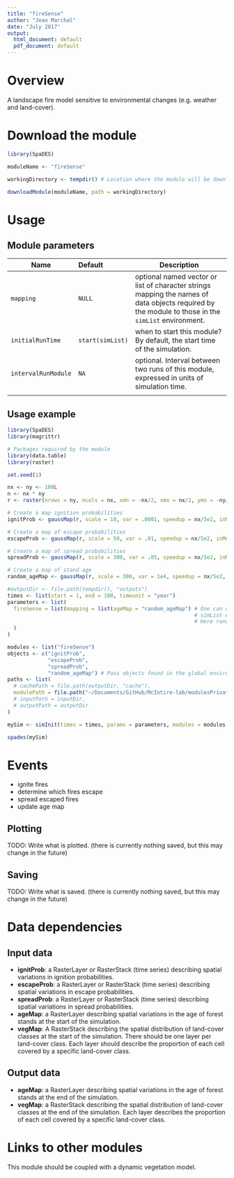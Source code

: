 ```yaml
---
title: "fireSense"
author: "Jean Marchal"
date: "July 2017"
output:
  html_document: default
  pdf_document: default
---
```


# Overview
A landscape fire model sensitive to environmental changes (e.g. weather and land-cover).

# Download the module
```r
library(SpaDES)

moduleName <- "fireSense"

workingDirectory <- tempdir() # Location where the module will be downloaded

downloadModule(moduleName, path = workingDirectory)
```

# Usage
## Module parameters
Name|Default|Description
----|:-------|---------------------------------------------------------------------
`mapping`|`NULL`|optional named vector or list of character strings mapping the names of data objects required by the module to those in the `simList` environment.
`initialRunTime`|`start(simList)`|when to start this module? By default, the start time of the simulation.
`intervalRunModule`|`NA`|optional. Interval between two runs of this module, expressed in units of simulation time.
|||

## Usage example
```r
library(SpaDES)
library(magrittr)

# Packages required by the module
library(data.table)
library(raster)

set.seed(1)

nx <- ny <- 100L
n <- nx * ny
r <- raster(nrows = ny, ncols = nx, xmn = -nx/2, xmx = nx/2, ymn = -ny/2, ymx = ny/2)

# Create a map ignition probabilities
ignitProb <- gaussMap(r, scale = 10, var = .0001, speedup = nx/5e2, inMemory = TRUE)

# Create a map of escape probabilities
escapeProb <- gaussMap(r, scale = 50, var = .01, speedup = nx/5e2, inMemory = TRUE)

# Create a map of spread probabilities
spreadProb <- gaussMap(r, scale = 300, var = .05, speedup = nx/5e2, inMemory = TRUE)

# Create a map of stand age
random_ageMap <- gaussMap(r, scale = 300, var = 1e4, speedup = nx/5e2, inMemory = TRUE) %>% calc(function(x)round(x+1,0))

#outputDir <- file.path(tempdir(), "outputs")
times <- list(start = 1, end = 100, timeunit = "year")
parameters <- list(
  fireSense = list(mapping = list(ageMap = "random_ageMap") # One can use mapping to map data objects in the
                                                            # simList environment to data required by the module.
                                                            # Here random_ageMap is mapped to ageMap.  
  )
)

modules <- list("fireSense")
objects <- c("ignitProb",
             "escapeProb",
             "spreadProb",
             "random_ageMap") # Pass objects found in the global environment to the simList environment
paths <- list(
  # cachePath = file.path(outputDir, "cache"),
  modulePath = file.path("~/Documents/GitHub/McIntire-lab/modulesPrivate/") ## TODO: change this to tempdir()
  # inputPath = inputDir,
  # outputPath = outputDir
)

mySim <- simInit(times = times, params = parameters, modules = modules, objects = objects, paths = paths)

spades(mySim)
```

# Events
- ignite fires
- determine which fires escape
- spread escaped fires
- update age map

## Plotting
TODO: Write what is plotted. (there is currently nothing saved, but this may change in the future)

## Saving
TODO: Write what is saved. (there is currently nothing saved, but this may change in the future)

# Data dependencies
## Input data
- **ignitProb**: a RasterLayer or RasterStack (time series) describing spatial variations in ignition probabilities.
- **escapeProb**: a RasterLayer or RasterStack (time series) describing spatial variations in escape probabilities.
- **spreadProb**: a RasterLayer or RasterStack (time series) describing spatial variations in spread probabilities.
- **ageMap**: a RasterLayer describing spatial variations in the age of forest stands at the start of the simulation.
- **vegMap**: A RasterStack describing the spatial distribution of land-cover classes at the start of the simulation. There should be one layer per land-cover class. Each layer should describe the proportion of each cell covered by a specific land-cover class.

## Output data
<!-- TODO - number of ignitions
- number of fires that escaped
- fire sizes-->
- **ageMap**: a RasterLayer describing spatial variations in the age of forest stands at the end of the simulation.
- **vegMap**: a RasterStack describing the spatial distribution of land-cover classes at the end of the simulation. Each layer describes the proportion of each cell covered by a specific land-cover class.

# Links to other modules
This module should be coupled with a dynamic vegetation model.

